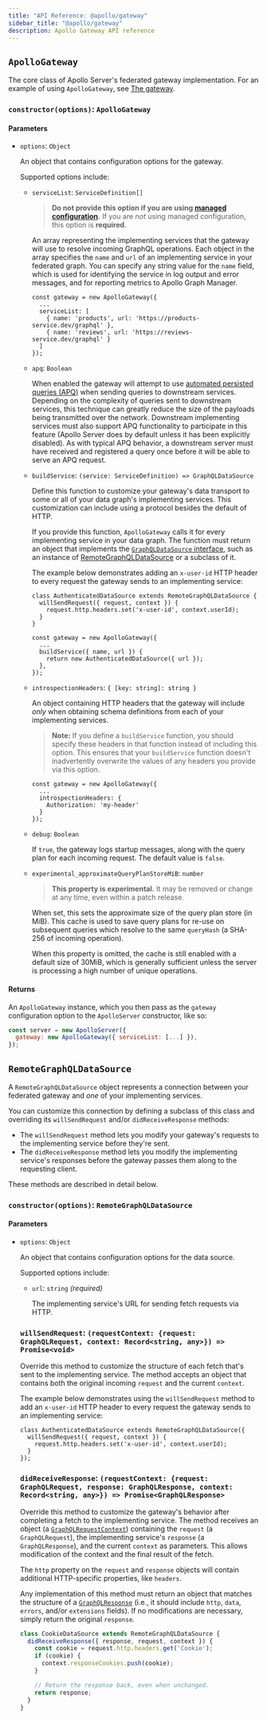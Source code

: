 ```yaml
---
title: "API Reference: @apollo/gateway"
sidebar_title: "@apollo/gateway"
description: Apollo Gateway API reference
---
```


## `ApolloGateway`

The core class of Apollo Server's federated gateway implementation. For an
example of using `ApolloGateway`, see [The gateway](/federation/gateway/).

### `constructor(options)`: `ApolloGateway`

#### Parameters

* `options`: `Object`

  An object that contains configuration options for the gateway.

  Supported options include:

  * `serviceList`: `ServiceDefinition[]`

    > **Do not provide this option if you are using [managed configuration](https://www.apollographql.com/docs/graph-manager/federation/#managed-configuration).** If you
    > are _not_ using managed configuration, this option is **required**.

    An array representing the implementing services that the gateway will use
    to resolve incoming GraphQL operations. Each object in the array specifies
    the `name` and `url` of an implementing service in your federated graph.
    You can specify any string value for the `name` field, which is used for
    identifying the service in log output and error messages, and for reporting
    metrics to Apollo Graph Manager.

    ```js{3-6}
    const gateway = new ApolloGateway({
      ...
      serviceList: [
        { name: 'products', url: 'https://products-service.dev/graphql' },
        { name: 'reviews', url: 'https://reviews-service.dev/graphql' }
      ]
    });
    ```

  * `apq`: `Boolean`

    When enabled the gateway will attempt to use [automated persisted queries (APQ)](https://www.apollographql.com/docs/apollo-server/performance/apq/)
    when sending queries to downstream services.  Depending on the complexity
    of queries sent to downstream services, this technique can greatly reduce
    the size of the payloads being transmitted over the network.  Downstream
    implementing services must also support APQ functionality to participate
    in this feature (Apollo Server does by default unless it has been
    explicitly disabled).  As with typical APQ behavior, a downstream server
    must have received and registered a query once before it will be able to
    serve an APQ request.

  * `buildService`: `(service: ServiceDefinition) => GraphQLDataSource`

    Define this function to customize your gateway's data transport to some or
    all of your data graph's implementing services. This customization can
    include using a protocol besides the default of HTTP.

    If you provide this function, `ApolloGateway` calls it for every
    implementing service in your data graph. The function must return an object
    that implements the [`GraphQLDataSource` interface](https://github.com/apollographql/apollo-server/blob/master/packages/apollo-gateway/src/datasources/types.ts), such as an instance of [RemoteGraphQLDataSource](#remotegraphqldatasource) or a subclass of it.

    The example below demonstrates adding an `x-user-id`
    HTTP header to every request the gateway sends to an implementing service:

    ```js{1-5,9-11}
    class AuthenticatedDataSource extends RemoteGraphQLDataSource {
      willSendRequest({ request, context }) {
        request.http.headers.set('x-user-id', context.userId);
      }
    }

    const gateway = new ApolloGateway({
      ...
      buildService({ name, url }) {
        return new AuthenticatedDataSource({ url });
      },
    });
    ```

  * `introspectionHeaders`: `{ [key: string]: string }`

    An object containing HTTP headers that the gateway will include _only_ when
    obtaining schema definitions from each of your implementing services.

    > **Note:** If you define a `buildService` function, you should specify these headers
    > in that function instead of including this option. This ensures that your `buildService` function doesn't inadvertently overwrite the values of any headers
    > you provide via this option.

    ```js{3-5}
    const gateway = new ApolloGateway({
      ...
      introspectionHeaders: {
        Authorization: 'my-header'
      }
    });
    ```

  * `debug`: `Boolean`

    If `true`, the gateway logs startup messages, along with the query plan for
    each incoming request. The default value is `false`.

  * `experimental_approximateQueryPlanStoreMiB`: `number`

    > **This property is experimental.**  It may be removed or change at any time, even within a patch release.

    When set, this sets the approximate size of the query plan store (in MiB).
    This cache is used to save query plans for re-use on subsequent queries
    which resolve to the same `queryHash` (a SHA-256 of incoming operation).

    When this property is omitted, the cache is still enabled with a default
    size of 30MiB, which is generally sufficient unless the server is
    processing a high number of unique operations.

#### Returns

An `ApolloGateway` instance, which you then pass as the `gateway` configuration option to the `ApolloServer` constructor, like so:

```javascript
const server = new ApolloServer({
  gateway: new ApolloGateway({ serviceList: [...] }),
});
```

## `RemoteGraphQLDataSource`

A `RemoteGraphQLDataSource` object represents a connection between your
federated gateway and _one_ of your implementing services.

You can customize this connection by defining a subclass of this class and
overriding its `willSendRequest` and/or `didReceiveResponse` methods:

* The `willSendRequest` method lets you modify your gateway's requests to the implementing service before they're sent.
* The `didReceiveResponse` method lets you modify the implementing service's responses before the gateway passes them along to the requesting client.

These methods are described in detail below.

### `constructor(options)`: `RemoteGraphQLDataSource`

#### Parameters

* `options`: `Object`

  An object that contains configuration options for the data source.

  Supported options include:

  * `url`: `string` _(required)_

    The implementing service's URL for sending fetch requests via HTTP.

  ### `willSendRequest`: `(requestContext: {request: GraphQLRequest, context: Record<string, any>}) => Promise<void>`

    Override this method to customize the structure of each fetch that's sent
    to the implementing service. The method accepts an object that contains
    both the original incoming `request` and the current `context`.

    The example below demonstrates using the `willSendRequest` method to
    add an `x-user-id` HTTP header to every request the gateway sends to an implementing service:

    ```js{2-4}
    class AuthenticatedDataSource extends RemoteGraphQLDataSource({
      willSendRequest({ request, context }) {
        request.http.headers.set('x-user-id', context.userId);
      }
    });
    ```

  ### `didReceiveResponse`: `(requestContext: {request: GraphQLRequest, response: GraphQLResponse, context: Record<string, any>}) => Promise<GraphQLResponse>`

    Override this method to customize the gateway's behavior after completing
    a fetch to the implementing service. The method receives an object (a
    [`GraphQLRequestContext`](https://github.com/apollographql/apollo-server/blob/2562d096/packages/apollo-server-types/src/index.ts#L61-L92))
    containing the `request` (a `GraphQLRequest`), the implementing service's
    `response` (a `GraphQLResponse`), and the current `context` as parameters.
    This allows modification of the context and the final result of the fetch.

    The `http` property on the `request` and `response` objects will contain
    additional HTTP-specific properties, like `headers`.

    Any implementation of this method must return an object that matches the
    structure of a [`GraphQLResponse`](https://github.com/apollographql/apollo-server/blob/2562d096/packages/apollo-server-types/src/index.ts#L43-L48)
    (i.e., it should include `http`, `data`, `errors`, and/or `extensions`
    fields).  If no modifications are necessary, simply return the original
    `response`.

    ```javascript
    class CookieDataSource extends RemoteGraphQLDataSource {
      didReceiveResponse({ response, request, context }) {
        const cookie = request.http.headers.get('Cookie');
        if (cookie) {
          context.responseCookies.push(cookie);
        }

        // Return the response back, even when unchanged.
        return response;
      }
    }
    ```
